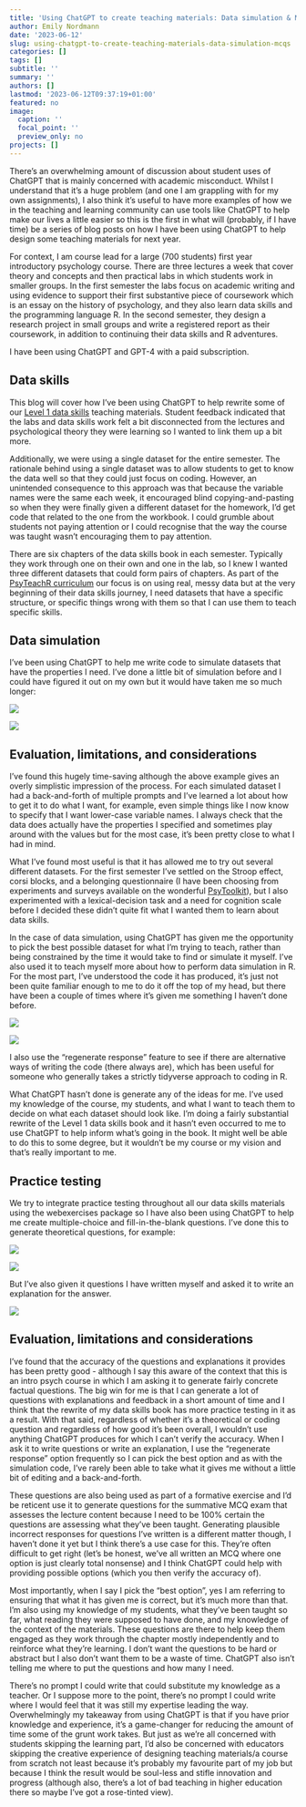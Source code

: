 ```yaml
---
title: 'Using ChatGPT to create teaching materials: Data simulation & MCQs'
author: Emily Nordmann
date: '2023-06-12'
slug: using-chatgpt-to-create-teaching-materials-data-simulation-mcqs
categories: []
tags: []
subtitle: ''
summary: ''
authors: []
lastmod: '2023-06-12T09:37:19+01:00'
featured: no
image:
  caption: ''
  focal_point: ''
  preview_only: no
projects: []
---
```


There’s an overwhelming amount of discussion about student uses of ChatGPT that is mainly concerned with academic misconduct. Whilst I understand that it’s a huge problem (and one I am grappling with for my own assignments), I also think it's useful to have more examples of how we in the teaching and learning community can use tools like ChatGPT to help make our lives a little easier so this is the first in what will (probably, if I have time) be a series of blog posts on how I have been using ChatGPT to help design some teaching materials for next year. 

For context, I am course lead for a large (700 students) first year introductory psychology course. There are three lectures a week that cover theory and concepts and then practical labs in which students work in smaller groups. In the first semester the labs focus on academic writing and using evidence to support their first substantive piece of coursework which is an essay on the history of psychology, and they also learn data skills and the programming language R. In the second semester, they design a research project in small groups and write a registered report as their coursework, in addition to continuing their data skills and R adventures.

I have been using ChatGPT and GPT-4 with a paid subscription. 

## Data skills

This blog will cover how I’ve been using ChatGPT to help rewrite some of our [Level 1 data skills](https://psyteachr.github.io/webexercises/) teaching materials. Student feedback indicated that the labs and data skills work felt a bit disconnected from the lectures and psychological theory they were learning so I wanted to link them up a bit more.

Additionally, we were using a single dataset for the entire semester. The rationale behind using a single dataset was to allow students to get to know the data well so that they could just focus on coding. However, an unintended consequence to this approach was that because the variable names were the same each week, it encouraged blind copying-and-pasting so when they were finally given a different dataset for the homework, I’d get code that related to the one from the workbook. I could grumble about students not paying attention or I could recognise that the way the course was taught wasn’t encouraging them to pay attention.  

There are six chapters of the data skills book in each semester. Typically they work through one on their own and one in the lab, so I knew I wanted three different datasets that could form pairs of chapters. As part of the [PsyTeachR curriculum](https://psyarxiv.com/hq68s/) our focus is on using real, messy data but at the very beginning of their data skills journey, I need datasets that have a specific structure, or specific things wrong with them so that I can use them to teach specific skills. 

## Data simulation

I’ve been using ChatGPT to help me write code to simulate datasets that have the properties I need. I’ve done a little bit of simulation before and I could have figured it out on my own but it would have taken me so much longer:

![](images/gpt1.png)

![](images/gpt2.png)

## Evaluation, limitations, and considerations

I’ve found this hugely time-saving although the above example gives an overly simplistic impression of the process. For each simulated dataset I had a back-and-forth of multiple prompts and I’ve learned a lot about how to get it to do what I want, for example, even simple things like I now know to specify that I want lower-case variable names. I always check that the data does actually have the properties I specified and sometimes play around with the values but for the most case, it’s been pretty close to what I had in mind. 

What I’ve found most useful is that it has allowed me to try out several different datasets. For the first semester I’ve settled on the Stroop effect, corsi blocks, and a belonging questionnaire (I have been choosing from experiments and surveys available on the wonderful [PsyToolkit]( https://www.psytoolkit.org/)), but I also experimented with a lexical-decision task and a need for cognition scale before I decided these didn’t quite fit what I wanted them to learn about data skills. 

In the case of data simulation, using ChatGPT has given me the opportunity to pick the best possible dataset for what I’m trying to teach, rather than being constrained by the time it would take to find or simulate it myself. I’ve also used it to teach myself more about how to perform data simulation in R. For the most part, I’ve understood the code it has produced, it’s just not been quite familiar enough to me to do it off the top of my head, but there have been a couple of times where it’s given me something I haven’t done before.

![](images/gpt3.png)

![](images/gpt4.png)


I also use the “regenerate response” feature to see if there are alternative ways of writing the code (there always are), which has been useful for someone who generally takes a strictly tidyverse approach to coding in R. 

What ChatGPT hasn’t done is generate any of the ideas for me. I’ve used my knowledge of the course, my students, and what I want to teach them to decide on what each dataset should look like. I’m doing a fairly substantial rewrite of the Level 1 data skills book and it hasn’t even occurred to me to use ChatGPT to help inform what’s going in the book. It might well be able to do this to some degree, but it wouldn’t be my course or my vision and that’s really important to me. 

## Practice testing

We try to integrate practice testing throughout all our data skills materials using the webexercises package so I have also been using ChatGPT to help me create multiple-choice and fill-in-the-blank questions. I’ve done this to generate theoretical questions, for example:

![](images/gpt5.png)

![](images/gpt6.png)

But I’ve also given it questions I have written myself and asked it to write an explanation for the answer. 

![](images/gpt7.png)

## Evaluation, limitations and considerations

I’ve found that the accuracy of the questions and explanations it provides has been pretty good  - although I say this aware of the context that this is an intro psych course in which I am asking it to generate fairly concrete factual questions. The big win for me is that I can generate a lot of questions with explanations and feedback in a short amount of time and I think that the rewrite of my data skills book has more practice testing in it as a result. 
With that said, regardless of whether it’s a theoretical or coding question and regardless of how good it’s been overall, I wouldn’t use anything ChatGPT produces for which I can’t verify the accuracy. When I ask it to write questions or write an explanation, I use the “regenerate response” option frequently so I can pick the best option and as with the simulation code, I’ve rarely been able to take what it gives me without a little bit of editing and a back-and-forth.

These questions are also being used as part of a formative exercise and I’d be reticent use it to generate questions for the summative MCQ exam that assesses the lecture content because I need to be 100% certain the questions are assessing what they’ve been taught. Generating plausible incorrect responses for questions I’ve written is a different matter though, I haven’t done it yet but I think there’s a use case for this. They’re often difficult to get right (let’s be honest, we’ve all written an MCQ where one option is just clearly total nonsense) and I think ChatGPT could help with providing possible options (which you then verify the accuracy of).

Most importantly, when I say I pick the “best option”, yes I am referring to ensuring that what it has given me is correct, but it’s much more than that. I’m also using my knowledge of my students, what they’ve been taught so far, what reading they were supposed to have done, and my knowledge of the context of the materials. These questions are there to help keep them engaged as they work through the chapter mostly independently and to reinforce what they’re learning. I don’t want the questions to be hard or abstract but I also don’t want them to be a waste of time. ChatGPT also isn’t telling me where to put the questions and how many I need.

There’s no prompt I could write that could substitute my knowledge as a teacher. Or I suppose more to the point, there’s no prompt I could write where I would feel that it was still my expertise leading the way. Overwhelmingly my takeaway from using ChatGPT is that if you have prior knowledge and experience, it’s a game-changer for reducing the amount of time some of the grunt work takes. But just as we’re all concerned with students skipping the learning part, I’d also be concerned with educators skipping the creative experience of designing teaching materials/a course from scratch not least because it’s probably my favourite part of my job but because I think the result would be soul-less and stifle innovation and progress (although also, there’s a lot of bad teaching in higher education there so maybe I’ve got a rose-tinted view).

